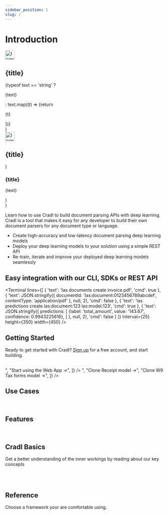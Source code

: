 ```yaml
---
sidebar_position: 1
slug: /
---
```


# Introduction


  <div style={{
    padding: '12px',
    display: 'flex',
    backgroundColor: '#222',
    border: '1px solid #444',
    borderRadius: '5px',
    width: width
  }}>
    <img src={icon} alt="Icon" height="30px" />
    <div style={{ padding: '2px 12px 16px 12px' }} >
      <h2>{title}</h2>
      {typeof text == 'string' ? <p>{text}</p> : text.map((t) => {return <p>{t}</p>})}
    </div>
  </div>
)

  <div style={{
    padding: '20px',
    display: 'flex',
    backgroundColor: '#222',
    border: '1px solid #444',
    borderRadius: '5px',
    width: width
  }}>
    <img src={icon} alt="Icon" height="30px" />
    <div style={{ padding: '2px 0px 0px 20px' }} >
      <h2>{title}</h2>
    </div>
  </div>
)

  <div style={{ padding: '12px', display: 'flex', width: width }}>
    <div style={{ padding: '2px 2px 2px 2px' }} >
      <h3>{title}</h3>
      <p>{text}</p>
    </div>
  </div>
)

  <div {...props} style={{ display: 'flex', flexWrap: 'wrap', gap: '16px'}} />
)

Learn how to use Cradl to build document parsing APIs with deep learning. Cradl is a tool that makes it easy for
any developer to build their own document parsers for any document type or language.

- Create high-accuracy and low-latency document parsing deep learning models
- Deploy your deep learning models to your solution using a simple REST API
- Re-train, iterate and improve your deployed deep learning models seamlessly


## Easy integration with our CLI, SDKs or REST API

<Terminal
  lines={[
    {
      'text': 'las documents create invoice.pdf',
      'cmd': true
    },
    {
      'text': JSON.stringify({
        documentId: 'las:document:0123456789abcdef',
        contentType: 'application/pdf'
      }, null, 2),
      'cmd': false
    },
    {
      'text': 'las predictions create las:document:123 las:model:123',
      'cmd': true
    },
    {
      'text': JSON.stringify({
        predictions: [
          {label: 'total_amount', value: '143.67', confidence: 0.9943225616},
        ]
      }, null, 2),
      'cmd': false
    }
  ]}
  interval={25}
  height={350}
  width={450}
/>

## Getting Started

Ready to get started with Cradl? [Sign up](https://app.cradl.ai/signup) for a free account, and start building.

<br/>

<BoxContainer>
  <Box title="Build your first document parser" icon="/img/rocket.svg" width="450px" text={[
    "Follow step-by-step instructions to create your first document parsing API using Cradl. You will learn all the basics required to train your first model.",
    "Start using the CLI ->",
    "Start using the Web App ->",
  ]} />
  <Box title="Clone a community model" icon="/img/rocket.svg" width="450px" text={[
    "Go live quickly and extend an already trained community model with new fields and fine-tune the model on your documents.",
    "Clone Invoice model ->",
    "Clone Receipt model ->",
    "Clone W9 Tax forms model ->",
  ]} />
</BoxContainer>

<br/>

## Use Cases

<br/>

<BoxContainer>
  <TextBox title="Automate your document processing" width="450px" text="
  Automate the processing of documents like invoices and reduce time, cost and errors while letting your co-workers
  spend their time on more meaningful work.
  " />
  <TextBox title="Build outstanding user experiences" width="450px" text="
  Build amazing user experience and increase customer satisfaction by reducing friction
  in onboarding, data entry or other document flows in your software.
  " />
  <TextBox title="Give your robots and chatbots vision" width="450px" text="
  Enhance your RPA and chatbots with document vision capabilities to create new automation flows or increase automation in existing processes.
  " />
  <TextBox title="Automate auditing and compliance" width="450px" text="
  Automate your employee expense audits and KYC compliance routines by automating
  the processing of expense reports, ID cards and proofs of residence.
  " />
</BoxContainer>

## Features

<br/>

<BoxContainer>
  <TextBox title="Accurate &amp; Flexible" width="450px" text="
    Parse any document in any language. Our models are designed for document parsing and learn without requiring
    templates or language specific constructs such as word embeddings or part-of-speech tags. Our team of machine
    learning engineers are working hard to make sure you get state-of-the-art accuracy when training a model on your
    documents.
  " />
  <TextBox title="Trustworthy predictions" width="450px" text="
    End-to-end machine learning models make confidence estimates trustworthy. Our models will learn layouts and reading
    as needed with no intermediate steps, handcrafted heuristics or algorithms. Use confidence thresholds to filter
    predictions that match your desired accuracy.
  " />
  <TextBox title="Reduce time-to-value with historical data" width="450px" text="
    Build a dataset ready for training in short time with simple ground truths that correspond exactly to inputs and
    outputs of model. There is no need for additional metadata such as bounding boxes, part-of-speech tags or similar.
    Provide only the values you wish to extract, not where or how those values appear in the document.
  " />
  <TextBox title="Fast processing" width="450px" text="
    Parse documents with an average processing time below 2 seconds. We take care of optimization and deployment of
    models on bleeding edge hardware offered by AWS so that you always get low-latency processing.
  " />
</BoxContainer>

## Cradl Basics

Get a better understanding of the inner workings by reading about our key concepts

<br/>

<BoxContainer>
  <Box title="Model" icon="/img/cogwheels-gear-svgrepo-com.svg" text="
    A model is a machine learning model (behind the scenes) that is configured to extract a specific set of fields.
  " />
  <Box title="Document and Ground Truth" icon="/img/browser-computing-svgrepo-com.svg" text="
    A document is a PDF or Image (JPEG, PNG, TIFF) and optionally a ground truth JSON with key-value pairs of
    information present in the document.
  " />
  <Box title="Dataset" icon="/img/share-svgrepo-com.svg" text="
    A dataset consists of one or more documents and are typically used to train models.
  " />
  <Box title="Training" icon="/img/database-svgrepo-com.svg" text="
    A model training can be done with one or more datasets. Documents contained in these datasets must have ground
    truth defined.
  " />
  <Box title="Prediction" icon="/img/coding-programming-language-svgrepo-com.svg" text="
    When a model has finished training it can be used to make predictions on new documents.
  " />
</BoxContainer>

<br/>

## Reference

Choose a framework your are comfortable using.

<br/>

<BoxContainer>
  <SdkBox title="CLI" text="" icon="/img/browser-coding-svgrepo-com.svg" />
  <SdkBox title="REST API" text="" icon="/img/shield-antivirus-svgrepo-com.svg" />
  <SdkBox title="Python SDK" text="" icon="/img/Python-logo-notext.svg" />
  <SdkBox title="TypeScript SDK" text="" icon="/img/Typescript_logo_2020.svg" />
  <SdkBox title="Java SDK" text="" icon="/img/java.svg" />
  <SdkBox title=".NET SDK" text="" icon="/img/NET_Logo.svg" />
</BoxContainer>
